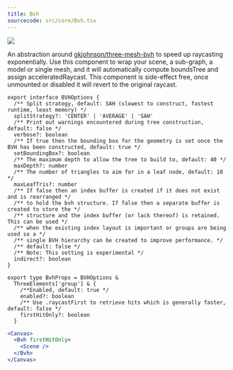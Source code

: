 ```yaml
---
title: Bvh
sourcecode: src/core/Bvh.tsx
---
```


[![](https://img.shields.io/badge/-storybook-%23ff69b4)](https://drei.vercel.app/?path=/story/performance-bvh)

An abstraction around [gkjohnson/three-mesh-bvh](https://github.com/gkjohnson/three-mesh-bvh) to speed up raycasting exponentially. Use this component to wrap your scene, a sub-graph, a model or single mesh, and it will automatically compute boundsTree and assign acceleratedRaycast. This component is side-effect free, once unmounted or disabled it will revert to the original raycast.

```tsx
export interface BVHOptions {
  /** Split strategy, default: SAH (slowest to construct, fastest runtime, least memory) */
  splitStrategy?: 'CENTER' | 'AVERAGE' | 'SAH'
  /** Print out warnings encountered during tree construction, default: false */
  verbose?: boolean
  /** If true then the bounding box for the geometry is set once the BVH has been constructed, default: true */
  setBoundingBox?: boolean
  /** The maximum depth to allow the tree to build to, default: 40 */
  maxDepth?: number
  /** The number of triangles to aim for in a leaf node, default: 10 */
  maxLeafTris?: number
  /** If false then an index buffer is created if it does not exist and is rearranged */
  /** to hold the bvh structure. If false then a separate buffer is created to store the */
  /** structure and the index buffer (or lack thereof) is retained. This can be used */
  /** when the existing index layout is important or groups are being used so a */
  /** single BVH hierarchy can be created to improve performance. */
  /** default: false */
  /** Note: This setting is experimental */
  indirect?: boolean
}

export type BvhProps = BVHOptions &
  ThreeElements['group'] & {
    /**Enabled, default: true */
    enabled?: boolean
    /** Use .raycastFirst to retrieve hits which is generally faster, default: false */
    firstHitOnly?: boolean
  }
```

```jsx
<Canvas>
  <Bvh firstHitOnly>
    <Scene />
  </Bvh>
</Canvas>
```
